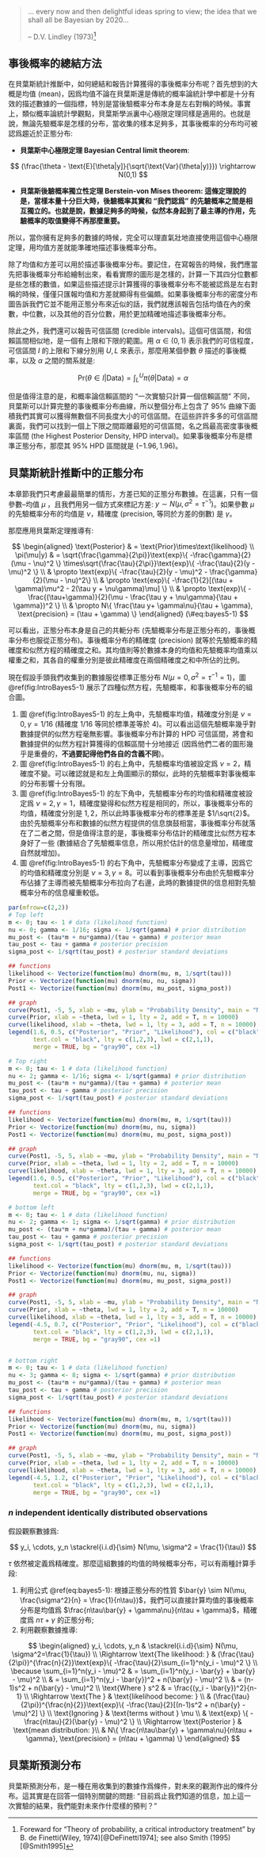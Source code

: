 
> ... every now and then delightful ideas spring to view; the idea that we shall all be Bayesian by 2020... 
> 
>  --      D.V. Lindley (1973)^[Foreward for "Theory of probability, a critical introductory treatment" by B. de Finetti(Wiley, 1974)[@DeFinetti1974]; see also Smith (1995)[@Smith1995]]


## 事後概率的總結方法

在貝葉斯統計推斷中，如何總結和報告計算獲得的事後概率分布呢？首先想到的大概是均值 (mean)，因爲均值不論在貝葉斯還是傳統的概率論統計學中都是十分有效的描述數據的一個指標，特別是當後驗概率分布本身是左右對稱的時候。事實上，類似概率論統計學觀點，貝葉斯學派裏中心極限定理同樣是適用的。也就是說，無論先驗概率是怎樣的分布，當收集的樣本足夠多，其事後概率的分布均可被認爲趨近於正態分布:


- **貝葉斯中心極限定理 Bayesian Central limit theorem**:

$$
(\frac{\theta - \text{E}[\theta|y]}{\sqrt{\text{Var}(\theta|y)}}) \rightarrow N(0,1)
$$

- **貝葉斯後驗概率獨立性定理 Berstein-von Mises theorem: 這條定理說的是，當樣本量十分巨大時，後驗概率其實和 "我們認爲" 的先驗概率之間是相互獨立的。也就是說，數據足夠多的時候，似然本身起到了最主導的作用，先驗概率的取值變得不再那麼重要。**

所以，當你擁有足夠多的數據的時候，完全可以理直氣壯地直接使用這個中心極限定理，用均值方差就能準確地描述事後概率分布。

除了均值和方差可以用於描述事後概率分布。要記住，在寫報告的時候，我們應當先把事後概率分布給繪制出來，看看實際的圖形是怎樣的，計算一下其四分位數都是些怎樣的數值，如果這些描述提示計算獲得的事後概率分布不能被認爲是左右對稱的時候，僅僅只匯報均值和方差就顯得有些偏頗。如果事後概率分布的密度分布圖告訴我們它並不能用正態分布來近似的話，我們就應該報告包括均值在內的衆數，中位數，以及其他的百分位數，用於更加精確地描述事後概率分布。

除此之外，我們還可以報告可信區間 (credible intervals)。這個可信區間，和信賴區間相似地，是一個有上限和下限的範圍。用 $\alpha \in (0,1)$ 表示我們的可信程度，可信區間 $I$ 的上限和下線分別用 $U, L$ 來表示，那麼用某個參數 $\theta$ 描述的事後概率，以及 $\alpha$ 之間的關系就是:

$$
\text{Pr}(\theta \in I | \text{Data}) = \int_L^U\pi(\theta | \text{Data}) = \alpha
$$


但是值得注意的是，和概率論信賴區間的 "一次實驗只計算一個信賴區間" 不同，貝葉斯可以計算完整的事後概率分布曲線，所以整個分布上包含了 95% 曲線下面積我們其實可以獲得無數個不同長度大小的可信區間。在這些許許多多的可信區間裏面，我們可以找到一個上下限之間距離最短的可信區間，名之爲最高密度事後概率區間 (the Highest Posterior Density, HPD interval)。如果事後概率分布是標準正態分布，那麼其 95% HPD 區間就是 $(-1.96, 1.96)$。

## 貝葉斯統計推斷中的正態分布

本章節我們只考慮最最簡單的情形，方差已知的正態分布數據。在這裏，只有一個參數--均值 $\mu$ ，且我們用另一個方式來標記方差: $y \sim N(\mu, \sigma^2 = \tau^{-1})$。如果參數 $\mu$ 的先驗概率分布的均值是 $\nu$，精確度 (precision, 等同於方差的倒數) 是 $\gamma$。

那麼應用貝葉斯定理推導有:

$$
\begin{aligned}
\text{Posterior} & = \text{Prior}\times\text{likelihood} \\
    \pi(\mu|y)   & = \sqrt{\frac{\gamma}{2\pi}}\text{exp}\{ -\frac{\gamma}{2}(\mu - \nu)^2 \}  \times\sqrt{\frac{\tau}{2\pi}}\text{exp}\{ -\frac{\tau}{2}(y - \mu)^2 \} \\
                 & \propto \text{exp}\{ -\frac{\tau}{2}(y - \mu)^2 - \frac{\gamma}{2}(\mu - \nu)^2\} \\
                 & \propto \text{exp}\{ -\frac{1}{2}[(\tau + \gamma)\mu^2 - 2(\tau y + \nu\gamma)\mu] \} \\
                 & \propto \text{exp}\{ -\frac{(\tau+\gamma)}{2}(\mu - \frac{\tau y + \nu\gamma}{\tau + \gamma})^2 \} \\
                 & \propto N\{ \frac{\tau y+ \gamma\nu}{\tau + \gamma}, \text{precision} = (\tau + \gamma) \}
\end{aligned}
(\#eq:bayes5-1)
$$



可以看出，正態分布本身是自己的共軛分布 (先驗概率分布是正態分布的，事後概率分布也服從正態分布)。事後概率分布的精確度 (precision) 就等於先驗概率的精確度和似然方程的精確度之和。其均值則等於數據本身的均值和先驗概率均值乘以權重之和，其各自的權重分別是彼此精確度在兩個精確度之和中所佔的比例。

現在假設手頭我們收集到的數據服從標準正態分布 $N(\mu=0,\sigma^2 = \tau^{-1} = 1)$，圖 \@ref(fig:IntroBayes5-1) 展示了四種似然方程，先驗概率，和事後概率分布的組合圖。

1. 圖 \@ref(fig:IntroBayes5-1) 的左上角中，先驗概率均值，精確度分別是 $\nu = 0, \gamma = 1/16$ (精確度 $1/16$ 等同於標準差等於 $4$)。可以看出這個先驗概率幾乎對數據提供的似然方程毫無影響。事後概率分布計算的 HPD 可信區間，將會和數據提供的似然方程計算獲得的信賴區間十分地接近 (因爲他們二者的圖形幾乎是重疊的，**不過要記得他們各自的含義不同**)。
2. 圖 \@ref(fig:IntroBayes5-1) 的右上角中，先驗概率均值被設定爲 $\nu = 2$，精確度不變。可以確認就是和左上角圖顯示的類似，此時的先驗概率對事後概率的分布影響十分有限。
3. 圖 \@ref(fig:IntroBayes5-1) 的左下角中，先驗概率分布的均值和精確度被設定爲 $\nu = 2, \gamma = 1$，精確度變得和似然方程是相同的，所以，事後概率分布的均值，精確度分別是 $1, 2$，所以此時事後概率分布的標準差是 $1/\sqrt{2}$。由於先驗概率分布和數據的似然方程提供的信息旗鼓相當，事後概率分布就落在了二者之間，但是值得注意的是，事後概率分布估計的精確度比似然方程本身好了一些 (數據結合了先驗概率信息，所以用於估計的信息量增加，精確度自然就增加)。
4. 圖 \@ref(fig:IntroBayes5-1) 的右下角中，先驗概率分布變成了主導，因爲它的均值和精確度分別是 $\nu = 3, \gamma = 8$。可以看到事後概率分布由於先驗概率分布佔據了主導而被先驗概率分布拉向了右邊，此時的數據提供的信息相對先驗概率分布的信息權重較低。



```r
par(mfrow=c(2,2))
# Top left
m <- 0; tau <- 1 # data (likelihood function)
nu <- 0; gamma <- 1/16; sigma <- 1/sqrt(gamma) # prior distribution
mu_post <- (tau*m + nu*gamma)/(tau + gamma) # posterior mean
tau_post <- tau + gamma # posterior precision
sigma_post <- 1/sqrt(tau_post) # posterior standard deviations

## functions 
likelihood <- Vectorize(function(mu) dnorm(mu, m, 1/sqrt(tau)))
Prior <- Vectorize(function(mu) dnorm(mu, nu, sigma))
Post1 <- Vectorize(function(mu) dnorm(mu, mu_post, sigma_post))

## graph 
curve(Post1, -5, 5, xlab = ~mu, ylab = "Probability Density", main = "Normal prior: m = 0, t = 1/16", lwd = 2, n = 10000, ylim = c(0, 0.5))
curve(Prior, xlab = ~theta, lwd = 1, lty = 2, add = T, n = 10000)
curve(likelihood, xlab = ~theta, lwd = 1, lty = 3, add = T, n = 10000)
legend(1.6, 0.5, c("Posterior", "Prior", "Likelihood"), col = c("black", "black", "black"), 
       text.col = "black", lty = c(1,2,3), lwd = c(2,1,1), 
       merge = TRUE, bg = "gray90", cex =1)

# Top right
m <- 0; tau <- 1 # data (likelihood function)
nu <- 2; gamma <- 1/16; sigma <- 1/sqrt(gamma) # prior distribution
mu_post <- (tau*m + nu*gamma)/(tau + gamma) # posterior mean
tau_post <- tau + gamma # posterior precision
sigma_post <- 1/sqrt(tau_post) # posterior standard deviations

## functions 
likelihood <- Vectorize(function(mu) dnorm(mu, m, 1/sqrt(tau)))
Prior <- Vectorize(function(mu) dnorm(mu, nu, sigma))
Post1 <- Vectorize(function(mu) dnorm(mu, mu_post, sigma_post))

## graph 
curve(Post1, -5, 5, xlab = ~mu, ylab = "Probability Density", main = "Normal prior: m = 2, t = 1/16", lwd = 2, n = 10000, ylim = c(0, 0.5))
curve(Prior, xlab = ~theta, lwd = 1, lty = 2, add = T, n = 10000)
curve(likelihood, xlab = ~theta, lwd = 1, lty = 3, add = T, n = 10000)
legend(1.6, 0.5, c("Posterior", "Prior", "Likelihood"), col = c("black", "black", "black"), 
       text.col = "black", lty = c(1,2,3), lwd = c(2,1,1), 
       merge = TRUE, bg = "gray90", cex =1)

# bottom left
m <- 0; tau <- 1 # data (likelihood function)
nu <- 2; gamma <- 1; sigma <- 1/sqrt(gamma) # prior distribution
mu_post <- (tau*m + nu*gamma)/(tau + gamma) # posterior mean
tau_post <- tau + gamma # posterior precision
sigma_post <- 1/sqrt(tau_post) # posterior standard deviations

## functions 
likelihood <- Vectorize(function(mu) dnorm(mu, m, 1/sqrt(tau)))
Prior <- Vectorize(function(mu) dnorm(mu, nu, sigma))
Post1 <- Vectorize(function(mu) dnorm(mu, mu_post, sigma_post))

## graph 
curve(Post1, -5, 5, xlab = ~mu, ylab = "Probability Density", main = "Normal prior: m = 2, t = 1", lwd = 2, n = 10000, ylim = c(0, 0.7))
curve(Prior, xlab = ~theta, lwd = 1, lty = 2, add = T, n = 10000)
curve(likelihood, xlab = ~theta, lwd = 1, lty = 3, add = T, n = 10000)
legend(-4.5, 0.7, c("Posterior", "Prior", "Likelihood"), col = c("black", "black", "black"), 
       text.col = "black", lty = c(1,2,3), lwd = c(2,1,1), 
       merge = TRUE, bg = "gray90", cex =1)


# bottom right
m <- 0; tau <- 1 # data (likelihood function)
nu <- 3; gamma <- 8; sigma <- 1/sqrt(gamma) # prior distribution
mu_post <- (tau*m + nu*gamma)/(tau + gamma) # posterior mean
tau_post <- tau + gamma # posterior precision
sigma_post <- 1/sqrt(tau_post) # posterior standard deviations

## functions 
likelihood <- Vectorize(function(mu) dnorm(mu, m, 1/sqrt(tau)))
Prior <- Vectorize(function(mu) dnorm(mu, nu, sigma))
Post1 <- Vectorize(function(mu) dnorm(mu, mu_post, sigma_post))

## graph 
curve(Post1, -5, 5, xlab = ~mu, ylab = "Probability Density", main = "Normal prior: m = 3, t = 8", lwd = 2, n = 10000, ylim = c(0,1.2))
curve(Prior, xlab = ~theta, lwd = 1, lty = 2, add = T, n = 10000)
curve(likelihood, xlab = ~theta, lwd = 1, lty = 3, add = T, n = 10000)
legend(-4.5, 1.2, c("Posterior", "Prior", "Likelihood"), col = c("black", "black", "black"), 
       text.col = "black", lty = c(1,2,3), lwd = c(2,1,1), 
       merge = TRUE, bg = "gray90", cex =1)

```

### $n$ independent identically distributed observations 

假設觀察數據爲: 

$$
y_i, \cdots, y_n  \stackrel{i.i.d}{\sim} N(\mu, \sigma^2 = \frac{1}{\tau})
$$


$\tau$ 依然被定義爲精確度。那麼這組數據的均值的時候概率分布，可以有兩種計算手段: 

1. 利用公式 \@ref(eq:bayes5-1): 根據正態分布的性質 $\bar{y} \sim N(\mu, \frac{\sigma^2}{n} = \frac{1}{n\tau})$，我們可以直接計算均值的事後概率分布是均值爲 $\frac{n\tau\bar{y} + \gamma\nu}{n\tau + \gamma}$，精確度爲 $n\tau + \gamma$ 的正態分布; 
2. 利用觀察數據推導: 

$$
\begin{aligned}
y_i, \cdots, y_n & \stackrel{i.i.d}{\sim} N(\mu, \sigma^2=\frac{1}{\tau}) \\ 
\Rightarrow \text{The likelihood: }  & (\frac{\tau}{2\pi})^{\frac{n}{2}}\text{exp}\{ -\frac{\tau}{2}\sum_{i=1}^n(y_i - \mu)^2 \} \\
\because \sum_{i=1}^n(y_i - \mu)^2 & = \sum_{i=1}^n(y_i - \bar{y} + \bar{y} - \mu)^2 \\ 
                                   & = \sum_{i=1}^n(y_i - \bar{y})^2 + n(\bar{y} - \mu)^2 \\
                                   & = (n-1)s^2 + n(\bar{y} - \mu)^2 \\ 
\text{Where }                  s^2 & = \frac{(y_i - \bar{y})^2}{n-1} \\
\Rightarrow \text{The   } & \text{likelihood become: } \\
 &  (\frac{\tau}{2\pi})^{\frac{n}{2}}\text{exp}\{ -\frac{\tau}{2}[(n-1)s^2 + n(\bar{y} - \mu)^2] \} \\ 
\text{Ignoring } & \text{terms without }  \mu \\ 
& \text{exp} \{ -\frac{n\tau}{2}(\bar{y} - \mu)^2 \} \\
\Rightarrow \text{Posterior } & \text{mean distribution: }\\ 
& N\{ \frac{n\tau\bar{y} + \gamma\nu}{n\tau + \gamma}, \text{precision} = (n\tau + \gamma) \}
\end{aligned}
$$


## 貝葉斯預測分布

貝葉斯預測分布，是一種在用收集到的數據作爲條件，對未來的觀測作出的條件分布。這其實是在回答一個特別關鍵的問題: "目前爲止我們知道的信息，加上這一次實驗的結果，我們能對未來作什麼樣的預判？"
